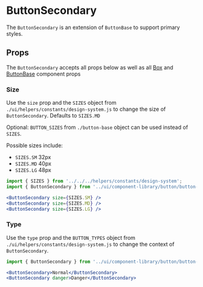 

# ButtonSecondary

The `ButtonSecondary` is an extension of `ButtonBase` to support primary styles.

<Canvas>
  <Story id="ui-components-component-library-button-secondary-button-secondary-stories-js--default-story" />
</Canvas>

## Props

The `ButtonSecondary` accepts all props below as well as all [Box](/docs/ui-components-ui-box-box-stories-js--default-story#props) and [ButtonBase](/docs/ui-components-component-library-button-base-button-base-stories-js--default-story#props) component props

<ArgsTable of={ButtonSecondary} />

### Size

Use the `size` prop and the `SIZES` object from `./ui/helpers/constants/design-system.js` to change the size of `ButtonSecondary`. Defaults to `SIZES.MD`

Optional: `BUTTON_SIZES` from `./button-base` object can be used instead of `SIZES`.

Possible sizes include:

- `SIZES.SM` 32px
- `SIZES.MD` 40px
- `SIZES.LG` 48px

<Canvas>
  <Story id="ui-components-component-library-button-secondary-button-secondary-stories-js--size" />
</Canvas>

```jsx
import { SIZES } from '../../../helpers/constants/design-system';
import { ButtonSecondary } from '../ui/component-library/button/button-secondary/button-secondary';

<ButtonSecondary size={SIZES.SM} />
<ButtonSecondary size={SIZES.MD} />
<ButtonSecondary size={SIZES.LG} />
```

### Type

Use the `type` prop and the `BUTTON_TYPES` object from `./ui/helpers/constants/design-system.js` to change the context of `ButtonSecondary`.

<Canvas>
  <Story id="ui-components-component-library-button-secondary-button-secondary-stories-js--type" />
</Canvas>

```jsx
import { ButtonSecondary } from '../ui/component-library/button/button-secondary/button-secondary';

<ButtonSecondary>Normal</ButtonSecondary>
<ButtonSecondary danger>Danger</ButtonSecondary>
```
